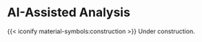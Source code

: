 # AI-Assisted Analysis {.unnumbered}

{{< iconify material-symbols:construction >}} Under construction.
